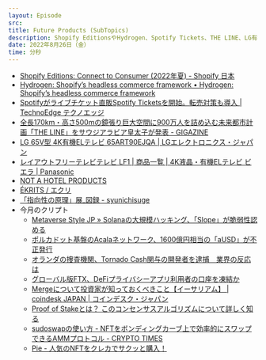 ```yaml
---
layout: Episode
src: 
title: Future Products (SubTopics)
description: Shopify EditionsやHydrogen、Spotify Tickets、THE LINE、LG有機ELテレビ、NOT A HOTEL PRODUCTS、今月のクリプト動向など、最近気になったサブトピックスを話しました。
date: 2022年8月26日（金）
time: 分秒
---
```


- [Shopify Editions: Connect to Consumer (2022年夏) - Shopify 日本](https://www.shopify.com/jp/editions/summer2022)
- [Hydrogen: Shopify’s headless commerce framework • Hydrogen: Shopify’s headless commerce framework](https://hydrogen.shopify.dev/)
- [Spotifyがライブチケット直販Spotify Ticketsを開始。転売対策も導入 | TechnoEdge テクノエッジ](https://www.techno-edge.net/article/2022/08/12/173.html)
- [全長170km・高さ500mの鏡張り巨大空間に900万人を詰め込む未来都市計画「THE LINE」をサウジアラビア皇太子が発表 - GIGAZINE](https://gigazine.net/news/20220804-saudi-arabia-future-city-the-line/)
- [LG 65V型 4K有機ELテレビ 65ART90EJQA | LGエレクトロニクス・ジャパン](https://www.lg.com/jp/tv/lg-65art90ejqa)
- [レイアウトフリーテレビテレビ LF1 | 商品一覧 | 4K液晶・有機ELテレビ ビエラ | Panasonic](https://panasonic.jp/viera/products/lf1.html)
- [NOT A HOTEL PRODUCTS](https://notahotel.com/next/products)
- [ÉKRITS / エクリ](https://ekrits.jp/)
- [「指向性の原理」展_図録 - syunichisuge](https://scrapbox.io/syunichisuge/%E3%80%8C%E6%8C%87%E5%90%91%E6%80%A7%E3%81%AE%E5%8E%9F%E7%90%86%E3%80%8D%E5%B1%95_%E5%9B%B3%E9%8C%B2)
- 今月のクリプト
    - [Metaverse Style JP » Solanaの大規模ハッキング、「Slope」が脆弱性認める](https://www.metaverse-style.com/trend/8600)
    - [ポルカドット基盤のAcalaネットワーク、1600億円相当の「aUSD」が不正発行](https://coinpost.jp/?p=376901)
    - [オランダの捜査機関、Tornado Cash関与の開発者を逮捕　業界の反応は](https://coinpost.jp/?p=376565)
    - [グローバル版FTX、DeFiプライバシーアプリ利用者の口座を凍結か](https://coinpost.jp/?p=378384)
    - [Mergeについて投資家が知っておくべきこと【イーサリアム】 | coindesk JAPAN | コインデスク・ジャパン](https://www.coindeskjapan.com/157920/)
    - [Proof of Stakeとは？ このコンセンサスアルゴリズムについて詳しく知る](https://www.ledger.com/ja/academy/blockchain/%E3%83%97%E3%83%AB%E3%83%BC%E3%83%95%E3%82%AA%E3%83%96%E3%82%B9%E3%83%86%E3%83%BC%E3%82%AFpos%E3%81%A8%E3%81%AF)
    - [sudoswapの使い方 - NFTをボンディングカーブ上で効率的にスワップできるAMMプロトコル - CRYPTO TIMES](https://crypto-times.jp/sudoswap/)
    - [Pie - 人気のNFTをクレカでサクッと購入！](https://getpie.xyz/)
